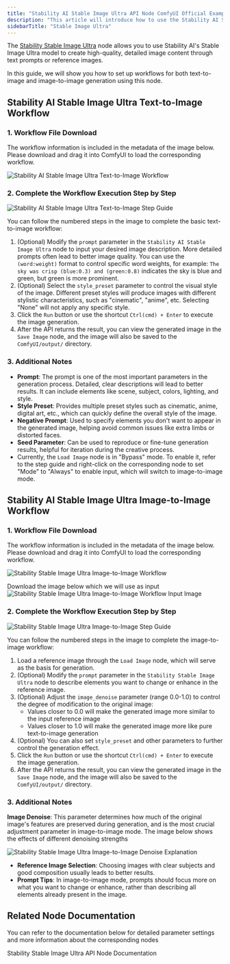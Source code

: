 ```yaml
---
title: "Stability AI Stable Image Ultra API Node ComfyUI Official Example"
description: "This article will introduce how to use the Stability AI Stable Image Ultra API node's text-to-image and image-to-image capabilities in ComfyUI"
sidebarTitle: "Stable Image Ultra"
---
```



The [Stability Stable Image Ultra](/images/built-in-nodes/api_nodes/stability-ai/stability-ai-stable-image-ultra.jpg) node allows you to use Stability AI's Stable Image Ultra model to create high-quality, detailed image content through text prompts or reference images.

In this guide, we will show you how to set up workflows for both text-to-image and image-to-image generation using this node.

<ReqHint/>
<UpdateReminder/>

## Stability AI Stable Image Ultra Text-to-Image Workflow

### 1. Workflow File Download

The workflow information is included in the metadata of the image below. Please download and drag it into ComfyUI to load the corresponding workflow.

![Stability AI Stable Image Ultra Text-to-Image Workflow](https://raw.githubusercontent.com/Comfy-Org/example_workflows/main/api_nodes/stability_ai/stable_image_ultra_t2i.png)

### 2. Complete the Workflow Execution Step by Step

![Stability AI Stable Image Ultra Text-to-Image Step Guide](/images/tutorial/api_nodes/stability_ai/stable_image_ultra_t2i_step_guide.jpg)

You can follow the numbered steps in the image to complete the basic text-to-image workflow:
1. (Optional) Modify the `prompt` parameter in the `Stability AI Stable Image Ultra` node to input your desired image description. More detailed prompts often lead to better image quality. You can use the `(word:weight)` format to control specific word weights, for example: `The sky was crisp (blue:0.3) and (green:0.8)` indicates the sky is blue and green, but green is more prominent.
2. (Optional) Select the `style_preset` parameter to control the visual style of the image. Different preset styles will produce images with different stylistic characteristics, such as "cinematic", "anime", etc. Selecting "None" will not apply any specific style.
3. Click the `Run` button or use the shortcut `Ctrl(cmd) + Enter` to execute the image generation.
4. After the API returns the result, you can view the generated image in the `Save Image` node, and the image will also be saved to the `ComfyUI/output/` directory.

### 3. Additional Notes

- **Prompt**: The prompt is one of the most important parameters in the generation process. Detailed, clear descriptions will lead to better results. It can include elements like scene, subject, colors, lighting, and style.
- **Style Preset**: Provides multiple preset styles such as cinematic, anime, digital art, etc., which can quickly define the overall style of the image.
- **Negative Prompt**: Used to specify elements you don't want to appear in the generated image, helping avoid common issues like extra limbs or distorted faces.
- **Seed Parameter**: Can be used to reproduce or fine-tune generation results, helpful for iteration during the creative process.
- Currently, the `Load Image` node is in "Bypass" mode. To enable it, refer to the step guide and right-click on the corresponding node to set "Mode" to "Always" to enable input, which will switch to image-to-image mode.

## Stability AI Stable Image Ultra Image-to-Image Workflow

### 1. Workflow File Download

The workflow information is included in the metadata of the image below. Please download and drag it into ComfyUI to load the corresponding workflow.

![Stability Stable Image Ultra Image-to-Image Workflow](https://raw.githubusercontent.com/Comfy-Org/example_workflows/main/api_nodes/stability_ai/i2i/stable_image_ultra_i2i.png)

Download the image below which we will use as input
![Stability Stable Image Ultra Image-to-Image Workflow Input Image](https://raw.githubusercontent.com/Comfy-Org/example_workflows/main/api_nodes/stability_ai/i2i/input.png)

### 2. Complete the Workflow Execution Step by Step

![Stability Stable Image Ultra Image-to-Image Step Guide](/images/tutorial/api_nodes/stability_ai/stable_image_ultra_i2i_step_guide.jpg)

You can follow the numbered steps in the image to complete the image-to-image workflow:
1. Load a reference image through the `Load Image` node, which will serve as the basis for generation.
2. (Optional) Modify the `prompt` parameter in the `Stability Stable Image Ultra` node to describe elements you want to change or enhance in the reference image.
3. (Optional) Adjust the `image_denoise` parameter (range 0.0-1.0) to control the degree of modification to the original image:
   - Values closer to 0.0 will make the generated image more similar to the input reference image
   - Values closer to 1.0 will make the generated image more like pure text-to-image generation
4. (Optional) You can also set `style_preset` and other parameters to further control the generation effect.
5. Click the `Run` button or use the shortcut `Ctrl(cmd) + Enter` to execute the image generation.
6. After the API returns the result, you can view the generated image in the `Save Image` node, and the image will also be saved to the `ComfyUI/output/` directory.

### 3. Additional Notes

**Image Denoise**: This parameter determines how much of the original image's features are preserved during generation, and is the most crucial adjustment parameter in image-to-image mode. The image below shows the effects of different denoising strengths

![Stability Stable Image Ultra Image-to-Image Denoise Explanation](/images/tutorial/api_nodes/stability_ai/i2i_image_denoise.jpg)

- **Reference Image Selection**: Choosing images with clear subjects and good composition usually leads to better results.
- **Prompt Tips**: In image-to-image mode, prompts should focus more on what you want to change or enhance, rather than describing all elements already present in the image.

## Related Node Documentation

You can refer to the documentation below for detailed parameter settings and more information about the corresponding nodes

<Card title="Stability Stable Image Ultra Node Documentation" icon="book" href="/built-in-nodes/api-node/image/stability-ai/stability-ai-stable-image-ultra">
Stability Stable Image Ultra API Node Documentation
</Card>
